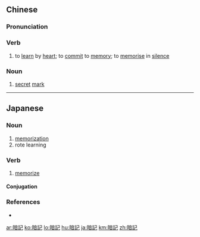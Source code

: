 ==Chinese==
{{zh-forms|s=暗记}}

===Pronunciation===
{{zh-pron
|m=ànjì
|mn=àm-kì
|cat=v,n
}}

===Verb===
{{zh-verb}}

# to [[learn]] by [[heart]]; to [[commit]] to [[memory]]; to [[memorise]] in [[silence]]

===Noun===
{{zh-noun}}

# [[secret]] [[mark]]

----

==Japanese==
{{ja-kanjitab|あん|き|yomi=on}}

===Noun===
{{ja-noun|あんき}}

# [[memorization]]
# rote learning

===Verb===
{{ja-verb-suru|tr=trans|あんき}}

# [[memorize]]

====Conjugation====
{{ja-suru|あんき}}

===References===
* {{R:Shogakukan}}

[[ar:暗記]]
[[ko:暗記]]
[[lo:暗記]]
[[hu:暗記]]
[[ja:暗記]]
[[km:暗記]]
[[zh:暗記]]